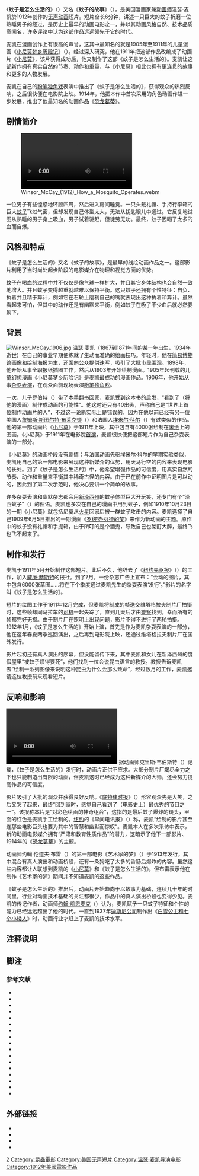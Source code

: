 {{Infobox film
|name           = 蚊子是怎么生活的
|image          = Winsor McCay (1912) How a Mosquito Operates still.jpg
|director       = [[温瑟·麦凯|温瑟·麦凯]]
|producer       = <!-- 温瑟·麦凯 --><!-- redundant -->
|writer         = <!-- 温瑟·麦凯 --><!-- redundant -->
|distributor    = 维塔格拉夫制片厂
|released       = {{film date|1912|1}}
|runtime        = 6分钟
|country        = {{USA}}
|language       = [[无声电影|无声片]]，带有英语插卡字幕
}}
《'''蚊子是怎么生活的'''》（{{lang-en|''How a Mosquito Operates''}}）又名《'''蚊子的故事'''》（{{lang-en|''The Story of a Mosquito''}}），是美国漫画家兼[[动画师|动画师]]温瑟·麦凯於1912年创作的[[无声电影|无声]][[动画|动画]]短片。短片全长6分钟，讲述一只巨大的蚊子折磨一位熟睡男子的经过，是历史上最早的动画电影之一，并以其动画风格自然、技术品质高闻名，许多评论中认为这部作品远远领先于它的时代。

麦凯在漫画创作上有很高的声誉，这其中最知名的就是1905年至1911年的儿童漫画《[[小尼莫梦乡历险记|小尼莫梦乡历险记]]》（{{lang|en|''Little Nemo in Slumberland''}}）。经过深入研究，他在1911年把这部作品改编成了动画片《[[小尼莫|小尼莫]]》，该片获得成功后，他又制作了这部《蚊子是怎么生活的》。麦凯让这部新作拥有真实自然的节奏、动作和重量，与《小尼莫》相比也拥有更连贯的故事和更多的人物发展。

麦凯在自己的[[粉笔独角戏|粉笔独角戏]]表演中推出了《蚊子是怎么生活的》，获得观众的热烈反响，之后很快便在电影院上映。1914年，他把本作中首次采用的角色动画作进一步发展，推出了他最知名的动画作品《[[恐龙葛蒂|恐龙葛蒂]]》。

{{Spoken Wikipedia|Zh-tw-蚊子是怎麼生活的.wav|2015年|11月28日|台灣漢語}}

== 剧情简介 ==
[[File:Winsor_McCay_(1912)_How_a_Mosquito_Operates.webm|thumb]]

一位男子有些惶惑地环顾四周，然后进入房间睡觉{{sfn|Canemaker|2005|p=165}}。一只头戴礼帽、手持行李箱的巨大[[蚊|蚊子]]飞过气窗，但却发现自己体型太大，无法从钥匙眼儿中通过。它反复地试图从熟睡的男子身上吸血，男子试着驱赶，但徒劳无功。最终，蚊子因喝了太多的血而自爆{{sfnm|1a1=Canemaker|1y=2005|1p=165|2a1=Berenbaum|2y=2009|2p=138|3a1=Telotte|3y=2010|3p=54|4a1=Dowd|4a2=Hignite|4y=2006|4pp=13–14}}。

== 风格和特点 ==
《蚊子是怎么生活的》又名《蚊子的故事》{{sfn|Eagan|2010|p=33}}，是最早的线绘动画作品之一{{sfn|Berenbaum|2009|p=138}}。这部影片利用了当时尚处起步阶段的电影媒介在物理和视觉方面的优势{{sfn|Petersen|2010|p=111}}。

蚊子在喝血的过程中并不仅仅是像气球一样扩大，并且其它身体结构也会自然一致地增大{{sfnm|1a1=Barrier|1y=2003|1p=17|2a1=Dowd|2a2=Hignite|2y=2006|2p=13}}。并且蚊子变得越重就越难以保持平衡{{sfn|Canemaker|2005|p=167}}。这只蚊子还拥有个性特征：自负、执着并且精于算计，例如它在石轮上磨利自己的嘴就表现出这种执着和算计。虽然看起来可怕，但其中的动作还是有幽默来平衡，例如蚊子在吸了不少血后就必然要躺下{{sfn|Canemaker|2005|p=167}}。

== 背景 ==
[[File:Winsor_McCay_1906.jpg|thumb]]
温瑟·麦凯（1867到1871年间的某一年出生，1934年逝世{{efn|不同的来源中称麦凯生于1867、1869或1871年，他的出生记录已经遗失。{{sfn|Canemaker|2005|p=22}}}}）在自己的事业早期便练就了生动而准确的绘画技巧{{sfn|Canemaker|2005|pp=23–24}}。年轻时，他在[[简易博物馆|简易博物馆]]画像和绘制海报为生，还面向公众提供速写，吸引了大批市民围观{{sfn|Canemaker|2005|pp=38, 40, 43–44}}。1898年，他开始从事全职报纸插图工作{{sfn|Canemaker|2005|p=47}}，然后从1903年开始绘制漫画{{sfn|Canemaker|2005|p=60}}。1905年起刊载{{sfn|Canemaker|2005|p=97}}的儿童幻想漫画《小尼莫梦乡历险记》是麦凯最成功的漫画作品{{sfnm|1a1=Harvey|1y=1994|1p=21|2a1=Hubbard|2y=2012|3a1=Sabin|3y=1993|3p=134|4a1=Dover editors|4y=1973|4p=vii|5a1=Canwell|5y=2009|5p=19}}。1906年，他开始从事[[歌舞杂耍表演|杂耍表演]]，在观众面前现场表演[[粉笔独角戏|粉笔独角戏]]{{sfn|Canemaker|2005|pp=131–132}}。

一次，儿子罗伯特（{{lang|en|Robert}}）带了本[[手翻书|手翻书]]回家，麦凯受到这本书的启发{{sfnm|1a1=Beckerman|1y=2003|p=18|2a1=Canemaker|2y=2005|2p=157}}，“看到了（将他的漫画）制作成动画的可能性”{{sfn|Canemaker|2005|p=157}}。他这时还只有40出头{{sfn|Barrier|2003|p=16}}，声称自己是“世界上首位制作动画片的人”{{sfn|Canemaker|2005|p=157}}，不过这一论断实际上是错误的，因为在他以前已经有另一位美国人[[詹姆斯·斯图尔特·布莱克顿|詹姆斯·斯图尔特·布莱克顿]]（{{lang|en|James Stuart Blackton}}）和法国人[[埃米尔·科尔|埃米尔·科尔]]（{{lang|fr|Émile Cohl}}）有过类似的作品{{sfn|Canemaker|2005|p=157}}。他的第一部动画片《[[小尼莫|小尼莫]]》于1911年上映，其中包含有4000张绘制在[[米纸|米纸]]上的图画{{sfn|Canemaker|2005|p=160}}。《小尼莫》于1911年在电影院[[首演|首演]]，麦凯很快便把这部短片作为自己杂耍表演的一部分{{sfn|Canemaker|2005|p=160}}。

《小尼莫》的动画桥段没有剧情{{sfn|Wood|2012|pp=23–24}}：与法国动画先驱埃米尔·科尔的早期实验类似，麦凯用自己的第一部电影来展现这种新媒介的优势，用天马行空的内容来表现电影的长处。到了《蚊子是怎么生活的》中，他希望增强作品的可信度，用真实自然的节奏、动作和重量来平衡其中稀奇古怪的内容{{sfn|Canemaker|2005|p=165}}。由于已在前作中证明图片是可以动的，因此到了第二次示范时，他决心要讲一个简单的故事{{sfn|Wood|2012|pp=23–24}}。

许多杂耍表演和幽默杂志都会用[[新泽西州|新泽西州]]的蚊子体型巨大开玩笑，还专门有个“泽西蚊子”（{{lang|en|Jersey Skeeters}}）的俚语。麦凯也多次在自己的漫画中用到蚊子，例如1910年10月23日的一期《小尼莫》就包括尼莫从[[火星|火星]]回家后被一群蚊子攻击的内容{{efn|{{Commons file|Little Nemo 1910-10-23.jpg|这幅漫画}}。}}{{sfn|Canemaker|2005|p=164}}。麦凯选择了自己1909年6月5日推出的一期漫画《[[罗彼特·芬德的梦|罗彼特·芬德的梦]]》来作为新动画的主题{{sfnm|1a1=Eagan|1y=2010|1p=33|2a1=Canemaker|2y=2005|2p=167}}。原作中的蚊子没有礼帽和手提箱，由于所叮的是个酒鬼，导致自己也酩酊大醉，最终飞也飞不起来了{{sfn|Canemaker|2005|p=167}}。

{{wide image|Winsor McCay - Dream of the Rarebit Fiend (1909-06-05).jpg|600px|1909年6月5日《[[罗彼特·芬德的梦|罗彼特·芬德的梦]]》是本片灵感来源}}

== 制作和发行 ==
麦凯于1911年5月开始制作这部短片{{sfn|Canemaker|2005|p=164}}。此后不久，他辞去了《[[纽约先驱报|纽约先驱报]]》（{{lang|en|''New York Herald''}}）的工作，加入[[威廉·赫斯特|威廉·赫斯特]]的报社。到了7月，一份杂志广告上宣布：“会动的图片，其中包含6000张草图……将在下个季度通过麦凯先生的杂耍表演‘发行’。”影片的名字叫《蚊子是怎么生活的》{{sfn|Canemaker|2005|p=164}}。

短片的绘图工作于1911年12月完成{{sfnm|1a1=Theisen|1y=1933|1p=84|2a1=Canemaker|2y=2005|2p=164}}，但麦凯将制成的帧送交维塔格拉夫制片厂拍摄时，这些帧却同马拉车的[[司机|司机]]一起失踪了，直到几天后才由[[警察|警察]]找到，幸而所有的帧都完好无损。由于制片厂在照明上出现问题，影片不得不进行了两轮拍摄{{sfn|Canemaker|2005|p=164}}。1912年1月，《蚊子是怎么生活的》开始上演{{sfn|Bendazzi|1994|p=16}}，首先是作为麦凯杂耍表演的一部分，他在这年春夏两季巡回演出，之后再到电影院上映{{sfn|Barrier|2003|p=10}}，还通过维塔格拉夫制片厂在国外发行{{sfn|Canemaker|2005|p=167}}。

影片起初还有真人演出的序幕，但没能留传下来，其中麦凯和女儿在新泽西州的度假屋里“被蚊子烦得要死”，他们找到一位会说昆虫语言的教授。教授告诉麦凯去“绘制一系列图像来说明这种昆虫为什么会那么致命”，经过数月的工作，麦凯邀请这位教授前来观看短片。{{sfn|Canemaker|2005|pp=164–165}}

== 反响和影响 ==
[[File:John_Randolph_Bray_(1913)_The_Artist's_Dream.webm|thumb]]
据动画师克里斯·韦伯斯特（{{lang|en|Chris Webster}}）记载，《蚊子是怎么生活的》发行时，动画片正供不应求。大部分制片厂竭尽全力之下也只能制造出有限的动画，但麦凯这时已经成为这种新媒介的大师，还会努力提高作品的可信度。{{sfn|Webster|2012|p=11}}

影片吸引了大批的观众并获得良好反响。《[[底特律时报|底特律时报]]》（{{lang|en|''Detroit Times''}}）形容观众先是大笑，之后又哭了起来，最终“回到家时，感觉自己看到了（电影史上）最优秀的节目之一”{{sfn|Canemaker|2005|pp=167–168}}。该报称本片是“对彩色绘画的神奇组合”，这指的是最后蚊子爆炸的镜头，里面的红色是麦凯手工绘制的{{sfn|Canemaker|2005|pp=167–168}}。[[纽约|纽约]]的《早间电讯报》（{{lang|en|''Morning Telegraph''}}）称，麦凯“绘制的影片甚至连那些电影巨头也要为其中的智慧和幽默而惊叹”{{sfn|Canemaker|2005|pp=167–168}}。麦凯本人在多次采访中表示，新的动画电影媒介拥有“严肃和教育性质作品”的潜力，这暗示了他下一部影片、1914年的《[[恐龙葛蒂|恐龙葛蒂]]》的主题{{sfn|Canemaker|2005|pp=167–168}}。

动画师约翰·伦道夫·布雷（{{lang|en|John Randolph Bray}}）的第一部电影《艺术家的梦》（{{lang|en|''The Artist's Dream''}}）于1913年发行，其中混合有真人演出和动画桥段，还有一条狗吃了太多的香肠后爆炸的内容。虽然这些内容都让人联想到麦凯的《[[小尼莫|小尼莫]]》和《蚊子是怎么生活的》，但布雷表示他在制作《艺术家的梦》期间并不知道麦凯的这些作品。{{sfn|Barrier|2003|p=12}}

《蚊子是怎么生活的》推出后，动画片开始趋向于以故事为基础，连续几十年的时间里，行业对动画技术基础的关注都很少，作品中的真人演出桥段也变得少见{{sfn|Wood|2012|p=24}}。麦凯的传记作者，动画师[[约翰·凯恩麦克|约翰·凯恩麦克]]（{{lang|en|John Canemaker}}）认为，麦凯赋予一只蚊子特征和个性的能力已经远远超出了他的时代{{sfn|Eagan|2010|p=33}}。一直到1937年[[華特迪士尼動畫工作室|迪斯尼公司]]制作出《[[白雪公主_(1937年電影)|白雪公主和七个小矮人]]》时，动画行业才赶上了麦凯的技术水平{{sfnm|1a1=Webster|1y=2012|1p=11|2a1=Canemaker|2y=2005|2p=167}}。

== 注释说明 ==
{{notelist|iger=}}

== 脚注 ==
{{Reflist|colwidth=20em}}

=== 参考文献 ===
{{Refbegin|colwidth=40em}}
* {{cite book | last = Barrier | first = Michael | title = Hollywood Cartoons: American Animation in Its Golden Age | url = http://books.google.com/books?id=zDJXnzMh7bkC | year = 2003 | publisher = Oxford University Press | isbn = 978-0-19-516729-0 | ref = harv | access-date = 2014-07-17 | archive-date = 2021-01-25 | archive-url = https://web.archive.org/web/20210125212700/https://books.google.com/books?id=zDJXnzMh7bkC | dead-url = no }}<!-- Barrier 2003 -->
* {{cite book | last = Beckerman | first = Howard | title = Animation: The Whole Story | url = https://archive.org/details/animationwholest00beck | year = 2003 | publisher = Skyhorse Publishing | isbn = 978-1-58115-301-9 | ref = harv}}<!-- Beckerman 2003 -->
* {{cite book | ref = harv | last = Bendazzi | first = Giannalberto | title = Cartoons: One Hundred Years of Cinema Animation | url = https://archive.org/details/cartoons00gian | year = 1994 | publisher = Indiana University Press | isbn = 978-0-253-31168-9}}<!-- Bendazzi 1994 -->
* {{cite book | last = Berenbaum | first = May R. |title = The Earwig's Tail: A Modern Bestiary of Multi-Legged Legends | url = http://books.google.com/books?id=SPxvx0X22XEC | year = 2009 | publisher = Harvard University Press | isbn = 978-0-674-03540-9 | ref = harv | accessdate = 2014-07-14}}<!-- Berenbaum 2009 -->
* {{cite book | last = Canemaker | first = John | title = Winsor McCay: His Life and Art | url = http://books.google.com/books?id=vs82AQAAIAAJ | edition = Revised | year = 2005 | publisher = Abrams Books | isbn = 978-0-8109-5941-5 | ref = harv | accessdate = 2014-07-06}}<!-- Canemaker 2005 -->
* {{cite book | editor-first = Dean | editor-last  = Mullaney | last = Canwell |first = Bruce | title = Bringing Up Father: From Sea to Shining Sea the Cross-Country Tour of 1939–1940 | year = 2009 | publisher = IDW Publishing |isbn = 978-1-60010-508-1 | ref = harv}}<!-- Canwell 2009 -->
* {{cite book | ref = {{SfnRef|Dover editors|1973}} | author = Dover editors | title = Dreams of the Rarebit Fiend | url = https://archive.org/details/dreamsofrarebitf0000mcca | year = 1973 | publisher = Dover Publications | isbn = 978-0-486-21347-7}}<!-- Dover editors 1973 -->
* {{cite book | last1 = Dowd | first1 = Douglas Bevan | last2 = Hignite | first2 = Todd | title = Strips, Toons, And Bluesies: Essays in Comics And Culture | url = http://books.google.com/books?id=TjzlxyfWbxwC | year = 2006 | publisher = Princeton Architectural Press | isbn = 978-1-56898-621-0 | ref = harv | accessdate = 2014-07-17}}<!-- Dowd Hignite 2006 -->
* {{cite book | last = Eagan | first = Daniel | title = America's Film Legacy: The Authoritative Guide To The Landmark Movies In The National Film Registry | url = http://books.google.com/books?id=deq3xI8OmCkC | year = 2010 | publisher = Continuum International Publishing Group | isbn = 978-0-8264-2977-3 | ref = harv | accessdate = 2014-07-17}}<!-- Eagan 2010 -->
* {{cite book | ref = harv |last = Harvey |first = Robert C. | title = The Art of the Funnies: An Aesthetic History | url        = http://books.google.com/books?id=vaSHrtEKchoC | year = 1994 | publisher = University Press of Mississippi | isbn = 978-0-87805-612-5 | accessdate = 2014-07-06}}<!-- Harvey 1994 -->
* {{cite news | ref = {{SfnRef|Hubbard|2012}} | title = Celebrating Little Nemo by Winsor McCay; his 'demons' made him do it | date = 2012-10-15 | first = Amy | last = Hubbard | newspaper = [[洛杉矶时报|Los Angeles Times]] | archiveurl = https://web.archive.org/web/20131203033115/http://articles.latimes.com/2012/oct/15/nation/la-na-nn-little-nemo-google-doodle-20121015 | url = http://articles.latimes.com/2012/oct/15/nation/la-na-nn-little-nemo-google-doodle-20121015 | accessdate = 2014-07-06 | archivedate = 2013-12-03 | deadurl = no }}
* {{cite book | last = Petersen | first = Robert | title = Comics, Manga, and Graphic Novels: A History of Graphic Narratives | url = http://books.google.com/books?id=w1b5wVUEHpUC | year = 2010 | publisher = ABC-CLIO | isbn = 978-0-313-36330-6 | ref = harv | accessdate = 2014-07-17}}<!-- Petersen 2010 -->
* {{cite book | last = Sabin | first = Roger | title = Adult Comics: An Introduction | publisher = Routledge | year = 1993 | isbn = 978-0-415-04419-6 | ref = harv}}
* {{cite book | ref = harv | last = Telotte | first = J. P. |title = Animating Space: From Mickey to Wall-E | url = http://books.google.com/books?id=mZ5CfCXl3u4C | year = 2010 | publisher = University Press of Kentucky |isbn = 978-0-8131-2586-2 | accessdate = 2014-07-14}}<!-- Telotte 2010 -->
*{{cite book | ref = {{SfnRef|Theisen|1933}} | editor1-last = Fielding | editor1-first = Raymond | last = Theisen | first = Earl | title = A Technological History of Motion Pictures and Television | url = http://books.google.com/books?id=cI06elnxvG4C&pg=PA84 | year = 1967 | origyear = 1933 | publisher = University of California Press | pages = 84–87 | chapter = The History of the Animated Cartooning | id = GGKEY:6ZBS232TCDQ}}
* {{cite book | ref = harv | last = Webster | first = Chris | title = Action Analysis for Animators | accessdate = 2014-07-17 | url = http://books.google.com/books?id=jylUYRFfcywC | year = 2012 | publisher = Focal Press | isbn = 978-0-240-81218-2}}<!-- Webster 2012 -->
* {{cite book | ref = harv | last = Wood | first = Aylish | title = Digital Encounters | accessdate = 2014-07-15 | url = http://books.google.com/books?id=rn6XqU_weqkC | year = 2012 | publisher = Routledge | isbn = 978-1-136-79009-6}}<!-- Wood 2012 -->
{{Refend}}

== 外部链接 ==
{{portal box|电影|美国}}
* {{Commons category-inline|Animation by Winsor McCay|温瑟·麦凯动画}}
* {{Commons category-inline|How a Mosquito Operates|《蚊子是怎么生活的》}}
* {{IMDb title|0002260}}
* {{douban|1866071}}
{{温瑟·麦凯}}
{{DEFAULTSORT:How A Mosquito Operates}}
[[Category:1910年代美國動畫電影|2]]
[[Category:昆蟲電影|Category:昆蟲電影]]
[[Category:美国无声短片|Category:美国无声短片]]
[[Category:温瑟·麦凯导演电影|Category:温瑟·麦凯导演电影]]
[[Category:1912年美國電影作品|Category:1912年美國電影作品]]
{{Featured article}}